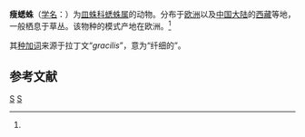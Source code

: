 {{Speciesbox
| taxon = Syedra gracilis
| binomial_authority = Menge, 1866<ref name='id13361'>{{cite web| url =http://www.bioinfo.cn/db05/BjdwSpecies.php?action=view&id=13361| title =瘦蟋蛛| work =《中国动物物种编目数据库》| publisher =中国科学院微生物研究所| author =中国科学院动物研究所| accessdate =2009-04-28| deadurl =yes| archiveurl =https://web.archive.org/web/20160305062101/http://www.bioinfo.cn/db05/BjdwSpecies.php?action=view&id=13361| archivedate =2016-03-05}}</ref>
}}

'''瘦蟋蛛'''（[[学名|学名]]：{{lang|la|''Syedra gracilis''}}）为[[皿蛛科|皿蛛科]][[蟋蛛属|蟋蛛属]]的动物。分布于[[欧洲|欧洲]]以及[[中国大陆|中国大陆]]的[[西藏|西藏]]等地，一般栖息于草丛。该物种的模式产地在欧洲。<ref name='id13361'/>

其[[种加词|种加词]]来源于拉丁文“''gracilis''”，意为“纤细的”。

== 参考文献 ==
{{reflist}}

{{蜘蛛小作品}}

{{taxonbar}}
[[Category:_1866年描述的动物|S]]
[[Category:蟋蛛属|S]]